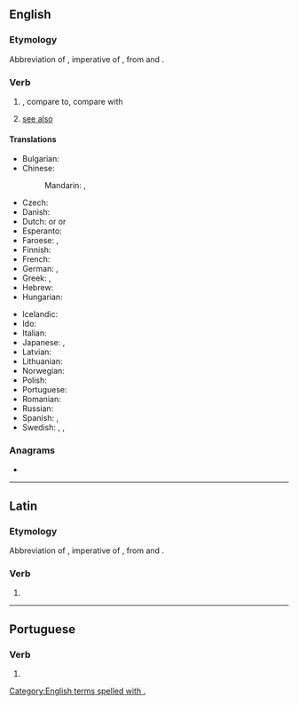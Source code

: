 {{also|cf|Cf|CF|cF|c.f.|.cf}}
==English==

===Etymology===
Abbreviation of {{der|en|la|cōnfer||compare}}, imperative of {{m|la|cōnferō||compare}}, from {{m|la|con-||together}} and {{m|la|ferō||(I) bring}}.

===Verb===
{{head|en|verb}}

# {{l|en|compare}}, compare to, compare with
# {{lb|en|nonstandard}} [[see also]]

====Translations====
<!--Put ABBREVIATIONS in this table, where these exist-->
{{trans-top|compare}}
* Bulgarian: {{t+|bg|сравни}}
* Chinese:
*: Mandarin: {{t+|cmn|參見|sc=Hani}}, {{t+|cmn|参见|tr=cānjiàn|sc=Hani}}
* Czech: {{t+|cs|srov.}}
* Danish: {{t+|da|jf.}}<!--{{t+|da|jævnfør}}-->
* Dutch: {{t|nl|cf.}} or {{t+|nl|vgl.}} or {{t|nl|verg.}}
* Esperanto: {{t|eo|kp.}}
* Faroese: {{t|fo|sbr.}}, {{t|fo|smbr.}}
* Finnish: {{t+|fi|vrt.}}
* French: {{t+|fr|cf.}}
* German: {{t+|de|vgl.}}, {{t+|de|cf.}}
* Greek: {{t+|el|πβ.}}, {{t+|el|πρβ.}}
* Hebrew: {{t|he|השו׳}}
* Hungarian: {{t+|hu|vö.}}
{{trans-mid}}
* Icelandic: {{t+|is|sbr.}}
* Ido: {{t|io|kp.}}
* Italian: {{t+|it|cfr.}}
* Japanese: {{t|ja|参照せよ|tr=sanshōseyo|sc=Jpan}}, {{t|ja|比較せよ|tr=hikakuseyo|sc=Jpan}}
* Latvian: {{t|lv|sal.}}
* Lithuanian: {{t|lt|plg.}}
* Norwegian: ''{{t+|no|jf.}}'' <!--{{t+|no|jamfør}}-->
* Polish: {{t+|pl|por.}}
* Portuguese: {{t+|pt|cf.}}
* Romanian: {{t|ro|cf.}}
* Russian: {{t|ru|ср.}} <!--[[сравни]]-->
* Spanish: {{t|es|cf.}}, {{t|es|cfr.}}
* Swedish: ''{{t|sv|jmf.}}'', ''{{t+|sv|jfr}}'', ''{{t+|sv|jfr.}}'' <!--{{t+|sv|jämför}}-->
{{trans-bottom}}

===Anagrams===
* {{anagrams|en|a=cf|F.C.|FC}}

[[Category:English terms spelled with .]]

----

==Latin==

===Etymology===
Abbreviation of {{m|la|cōnfer}}, imperative of {{m|la|cōnferō}}, from {{m|la|con-||together}} and {{m|la|ferō||(I) bring}}.

===Verb===
{{la-verb-form|cf.}}

# {{abbreviation of|confer||compare|lang=la}}

----

==Portuguese==

===Verb===
{{head|pt|verb}}

# {{l|en|cf}}